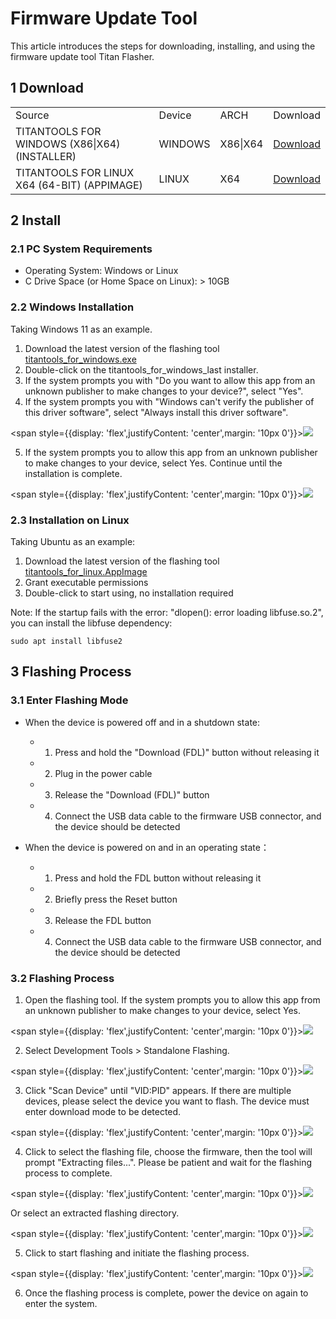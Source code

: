 # Firmware Update Tool


This article introduces the steps for downloading, installing, and using the firmware update tool Titan Flasher.

## 1 Download

<table>
<tbody>
<tr>
<td>Source</td>
<td>Device</td>
<td>ARCH</td>
<td>Download</td>
</tr>
<tr>
<td>TITANTOOLS FOR WINDOWS (X86|X64) (INSTALLER)</td>
<td>WINDOWS</td>
<td>X86|X64</td>
<td> <a href="https://cloud.spacemit.com/prod-api/release/download/tools?token=titantools_for_windows_X86_X64">Download</a></td>
</tr>
<tr>
<td>TITANTOOLS FOR  LINUX  X64 (64-BIT) (APPIMAGE)</td>
<td> LINUX </td>
<td>X64   </td>
<td> <a href="https://cloud.spacemit.com/prod-api/release/download/tools?token=titantools_for_linux_64BIT_APPIMAGE">Download</a></td>
</tr>
</tbody>
</table>

## 2 Install

### 2.1 PC System Requirements

- Operating System: Windows or Linux
- C Drive Space (or Home Space on Linux): \> 10GB

### 2.2 Windows Installation

Taking Windows 11 as an example.

1. Download the latest version of the flashing tool  [titantools\_for\_windows.exe ](https://cloud.spacemit.com/prod-api/release/download/tools?token=titantools_for_windows_X86_X64)
2. Double-click on the titantools\_for\_windows\_last installer.
3. If the system prompts you with "Do you want to allow this app from an unknown publisher to make changes to your device?", select "Yes".
4. If the system prompts you with "Windows can't verify the publisher of this driver software", select "Always install this driver software".

<span style={{display: 'flex',justifyContent: 'center',margin: '10px 0'}}>![](https://developer.spacemit.com/resource/file/images?fileName=HqGobV8ufoZa4fxKY4WcMSN8ngL.png)</span>

5. If the system prompts you to allow this app from an unknown publisher to make changes to your device, select Yes. Continue until the installation is complete.

<span style={{display: 'flex',justifyContent: 'center',margin: '10px 0'}}>![](https://developer.spacemit.com/resource/file/images?fileName=USvybIyXqoAyJdxR6E3c9qg5nPg.png)</span>

### 2.3 Installation on Linux

Taking Ubuntu as an example:

1. Download the latest version of the flashing tool [titantools\_for\_linux.AppImage](https://cloud.spacemit.com/prod-api/release/download/tools?token=titantools_for_linux_64BIT_APPIMAGE)
2. Grant executable permissions
3. Double-click to start using, no installation required

Note: If the startup fails with the error: "dlopen(): error loading libfuse.so.2", you can install the libfuse dependency:

```
sudo apt install libfuse2
```

## 3 Flashing Process

### 3.1 Enter Flashing Mode

- When the device is powered off and in a shutdown state:

  - 1. Press and hold the "Download (FDL)" button without releasing it
  - 2. Plug in the power cable
  - 3. Release the "Download (FDL)" button
  - 4. Connect the USB data cable to the firmware USB connector, and the device should be detected
- When the device is powered on and in an operating state：

  - 1. Press and hold the FDL button without releasing it
  - 2. Briefly press the Reset button
  - 3. Release the FDL button
  - 4. Connect the USB data cable to the firmware USB connector, and the device should be detected

### 3.2 Flashing Process

1. Open the flashing tool. If the system prompts you to allow this app from an unknown publisher to make changes to your device, select Yes.

<span style={{display: 'flex',justifyContent: 'center',margin: '10px 0'}}>![](https://developer.spacemit.com/resource/file/images?fileName=CZihbbiXfoipmvxQgdecaQAinob.png)</span>

2. Select Development Tools \> Standalone Flashing.

<span style={{display: 'flex',justifyContent: 'center',margin: '10px 0'}}>![](https://developer.spacemit.com/resource/file/images?fileName=H0IEbjgdCoKrBRxL1EucAOhLnih.png)</span>

3. Click "Scan Device" until "VID:PID" appears. If there are multiple devices, please select the device you want to flash. The device must enter download mode to be detected.

<span style={{display: 'flex',justifyContent: 'center',margin: '10px 0'}}>![](https://developer.spacemit.com/resource/file/images?fileName=AtTXbKyuhoTph2x9VUpcYHv5n5f.png)</span>

4. Click to select the flashing file, choose the firmware, then the tool will prompt "Extracting files...". Please be patient and wait for the flashing process to complete.

<span style={{display: 'flex',justifyContent: 'center',margin: '10px 0'}}>![](https://developer.spacemit.com/resource/file/images?fileName=XN0Vboxr2oes1Axbs2hcsabXnTg.png)</span>

Or select an extracted flashing directory.

<span style={{display: 'flex',justifyContent: 'center',margin: '10px 0'}}>![](https://developer.spacemit.com/resource/file/images?fileName=Eux0b57Xgo82gAxACRAcZYsgn0f.png)</span>

5. Click to start flashing and initiate the flashing process.

<span style={{display: 'flex',justifyContent: 'center',margin: '10px 0'}}>![](https://developer.spacemit.com/resource/file/images?fileName=Ba2LbcoUDoNoXUxTIaBciCUwnPY.png)</span>

6. Once the flashing process is complete, power the device on again to enter the system.
